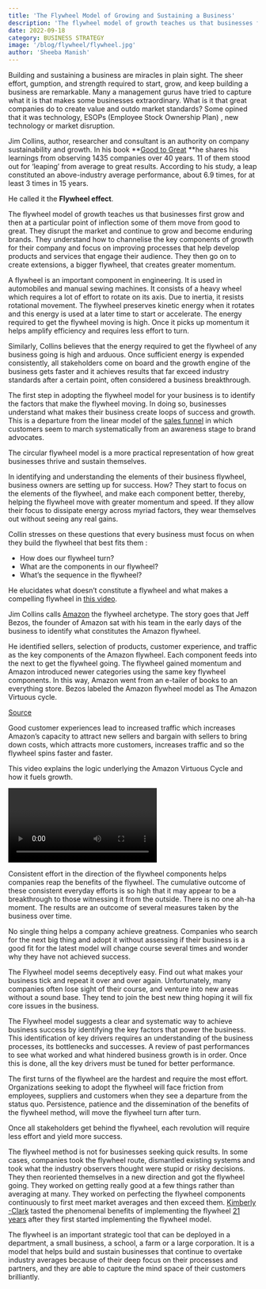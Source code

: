 ```yaml
---
title: 'The Flywheel Model of Growing and Sustaining a Business'
description: 'The flywheel model of growth teaches us that businesses first grow and then at a particular point of inflection some of them move from good to great.'
date: 2022-09-18
category: BUSINESS STRATEGY
image: '/blog/flywheel/flywheel.jpg'
author: 'Sheeba Manish'
---
```


Building and sustaining a business are miracles in plain sight. The sheer effort, gumption, and strength required to start, grow, and keep building a business are remarkable. Many a management gurus have tried to capture what it is that makes some businesses extraordinary. What is it that great companies do to create value and outdo market standards? Some opined that it was technology, ESOPs (Employee Stock Ownership Plan) , new technology or market disruption.

Jim Collins, author, researcher and consultant is an authority on company sustainability and growth. In his book **[Good to Great](https://geni.us/iZsOszL) **he shares his learnings from observing 1435 companies over 40 years. 11 of them stood out for ‘leaping’ from average to great results. According to his study, a leap constituted an above-industry average performance, about 6.9 times, for at least 3 times in 15 years.

He called it the **Flywheel effect**. 

The flywheel model of growth teaches us that businesses first grow and then at a particular point of inflection some of them move from good to great. They disrupt the market and continue to grow and become enduring brands. They understand how to channelise the key components of growth for their company and focus on improving processes that help develop products and services that engage their audience. They then go on to create extensions, a bigger flywheel, that creates greater momentum. 

A flywheel is an important component in engineering. It is used in automobiles and manual sewing machines. It consists of a heavy wheel which requires a lot of effort to rotate on its axis. Due to inertia, it resists rotational movement. The flywheel preserves kinetic energy when it  rotates and this energy is used at a later time to start or accelerate. The energy required to get the flywheel moving is high. Once it picks up momentum it helps amplify efficiency and requires less effort to turn.

Similarly, Collins believes that the energy required to get the flywheel of any business going is high and arduous. Once sufficient energy is expended consistently, all stakeholders come on board and the growth engine of the business gets faster and it achieves results that far exceed industry standards after a certain point, often considered a business breakthrough.

The first step in adopting the flywheel model for your business is to identify the factors that make the flywheel moving. In doing so, businesses understand what makes their business create loops of success and growth. This is a departure from the linear model of the [sales funnel](https://en.wikipedia.org/wiki/Purchase_funnel#:~:text=The%20purchase%20funnel%2C%20or%20purchasing,of%20a%20good%20or%20service.) in which customers seem to march systematically from an awareness stage to brand advocates. 

The circular flywheel model is a more practical representation of how great businesses thrive and sustain themselves. 

In  identifying and understanding the elements of their business flywheel, business owners are setting up for success. How? They start to focus on the elements of the flywheel, and make each component better, thereby, helping the flywheel move with greater momentum and speed. If they allow their focus to dissipate energy across myriad factors, they wear themselves out without seeing any real gains. 

Collin stresses on these questions  that every business must focus on when they build the flywheel that best fits them :

* How does our flywheel turn?
* What are the components in our flywheel?
* What’s the sequence in the flywheel?

He elucidates what doesn’t constitute a flywheel and what makes a compelling flywheel in [this video](https://youtu.be/NW0CFdRP648).

Jim Collins calls [Amazon](https://www.amazon.com/) the flywheel archetype. The story goes that Jeff Bezos, the founder of Amazon sat with his team in the early days of  the business to identify what constitutes the Amazon flywheel. 

He identified sellers, selection of products, customer experience, and traffic as the key components of the Amazon flywheel.  Each component feeds into the next to get the flywheel going. The flywheel gained momentum and Amazon introduced newer categories using the same key flywheel components. In this way, Amazon went from an e-tailer of books to an everything store. Bezos labeled the Amazon flywheel model as The Amazon Virtuous cycle.

<BlogImage src="/blog/flywheel/image1.png" alt="Branson tweet" width="1000" height="606" />

[Source](https://alexanderjames-77735.medium.com/lessons-from-jeff-bezos-shareholder-letters-1997-2017-and-working-at-amazon-9ad137e36fc8)

Good customer experiences lead to increased traffic which increases Amazon’s capacity to attract new sellers and bargain with sellers to bring down costs, which attracts more customers, increases traffic and so the flywheel spins faster and faster. 

This video explains the logic underlying the Amazon Virtuous Cycle and how it fuels growth.

<Video
  videoId="5jcDlGn-tZA"
/>

Consistent effort in the direction of the flywheel components helps companies reap the benefits of the flywheel. The cumulative outcome of these consistent everyday efforts is so high that it may appear to be a breakthrough to those witnessing it from the outside. There is no one ah-ha moment. The results are an outcome  of several measures taken by the business over time.

No single thing helps a company achieve greatness. Companies who search for the next big thing and adopt it without assessing if their business is a good fit for the latest model will change course several times and wonder why they have not achieved success.

The Flywheel model seems deceptively easy. Find out what makes your business tick and repeat it over and over again. Unfortunately, many companies often lose sight of their course, and venture into new areas without a sound base. They tend to join the best new thing hoping it will fix core issues in the business.

The Flywheel model suggests a clear and systematic way to achieve business success by identifying the key factors that power the business. This identification of key drivers requires an understanding of the business processes, its bottlenecks and successes. A review of past performances to see what worked and what hindered business growth is in order. Once this is done, all the key drivers must be tuned for better performance. 

The first turns of the flywheel are the hardest and require the most effort. Organizations seeking to adopt the flywheel will face friction from employees, suppliers and customers when they see a departure from the status quo. Persistence, patience and the dissemination of the benefits of the flywheel method, will move the flywheel turn after turn. 

Once all stakeholders get behind the flywheel, each revolution will require less effort and yield more success. 

The flywheel method is not for businesses seeking quick results. In some cases, companies  took the flywheel route, dismantled existing systems and took what the industry observers thought were stupid or risky decisions. They then reoriented themselves in a new direction and got the flywheel going. They worked on getting really good  at a few things rather than averaging at many. They worked on perfecting the  flywheel components continuously to first meet market averages and then exceed them. [Kimberly -Clark](https://www.kimberly-clark.com/en-us) tasted the phenomenal benefits of implementing the flywheel  [21 years](https://www.jimcollins.com/article_topics/articles/good-to-great.html#articletop) after they first started implementing the flywheel model.

The flywheel is an important strategic tool that can be deployed  in a department, a small business, a school, a farm or a large corporation. It is a model that helps build and sustain businesses that continue to overtake industry averages because of their deep focus on their processes and partners, and they are able to capture the mind space of their customers brilliantly.



